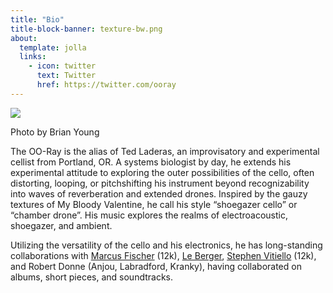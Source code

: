 ```yaml
---
title: "Bio"
title-block-banner: texture-bw.png
about:
  template: jolla
  links:
    - icon: twitter
      text: Twitter
      href: https://twitter.com/ooray
---
```


<img src="https://78.media.tumblr.com/c79b3d2deb603241980ec1cdd15980ed/tumblr_inline_o9gsm5kvMG1sye3ga_500.jpg"/><p>Photo by Brian Young</p>

The OO-Ray is the alias of Ted Laderas, an improvisatory and experimental cellist from Portland, OR. A systems biologist by day, he extends his experimental attitude to exploring the outer possibilities of the cello, often distorting, looping, or pitchshifting his instrument beyond recognizability into waves of reverberation and extended drones. Inspired by the gauzy textures of My Bloody Valentine, he call his style “shoegazer cello” or “chamber drone”. His music explores the realms of electroacoustic, shoegazer, and ambient.

Utilizing the versatility of the cello and his electronics, he has long-standing collaborations with [Marcus Fischer](http://mapmap.ch) (12k), [Le Berger](https://leberger.bandcamp.com), [Stephen Vitiello](http://www.stephenvitiello.com) (12k), and Robert Donne (Anjou, Labradford, Kranky), having collaborated on albums, short pieces, and soundtracks. 


